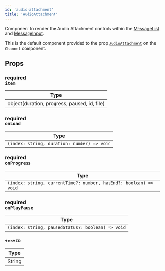 ```yaml
---
id: 'audio-attachment'
title: 'AudioAttachment'
---
```


Component to render the Audio Attachment controls within the [MessageList](./message-list.mdx) and [MessageInput](./message-input.mdx).

This is the default component provided to the prop [`AudioAttachment`](../../core-components/channel#audioattachment) on the `Channel` component.

## Props

### <div class="label description required">required</div> `item`

| Type                                         |
| -------------------------------------------- |
| object(duration, progress, paused, id, file) |

### <div class="label description required">required</div> `onLoad`

| Type                                        |
| ------------------------------------------- |
| `(index: string, duration: number) => void` |

### <div class="label description required">required</div> `onProgress`

| Type                                                              |
| ----------------------------------------------------------------- |
| `(index: string, currentTime?: number, hasEnd?: boolean) => void` |

### <div class="label description required">required</div> `onPlayPause`

| Type                                              |
| ------------------------------------------------- |
| `(index: string, pausedStatus?: boolean) => void` |

### `testID`

| Type   |
| ------ |
| String |
